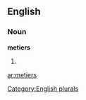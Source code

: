 
==English==

===Noun===
'''metiers'''

# {{plural of|[[metier]]}}

[[Category:English plurals]]

[[ar:metiers]]